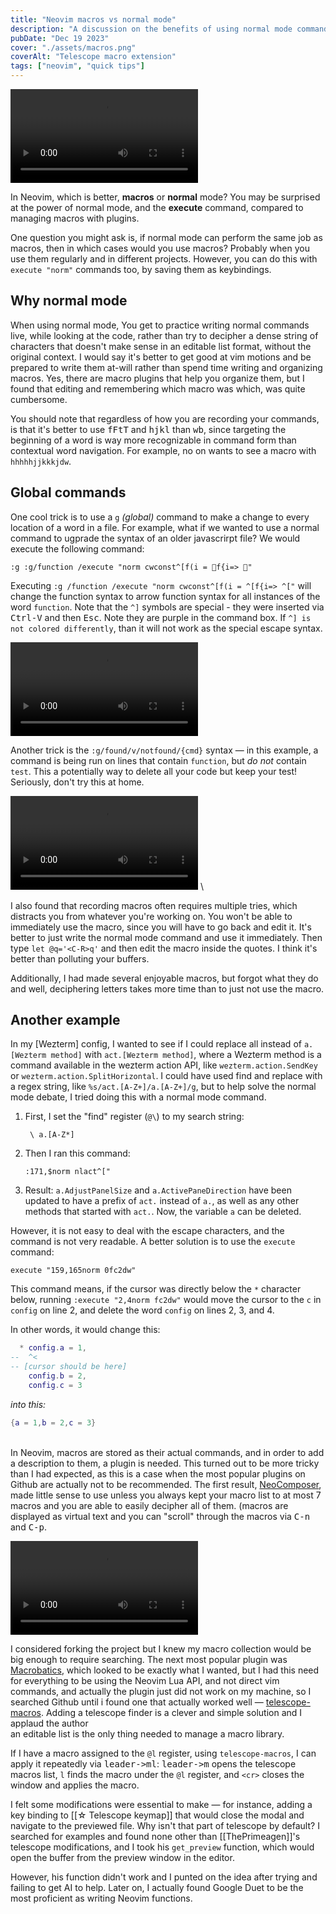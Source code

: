 ```yaml
---
title: "Neovim macros vs normal mode"
description: "A discussion on the benefits of using normal mode commands versus macros in Neovim."
pubDate: "Dec 19 2023"
cover: "./assets/macros.png"
coverAlt: "Telescope macro extension"
tags: ["neovim", "quick tips"]
---
```



<video controls="" autoplay="" loop="true">
  <source src={macroVideo} type="video/webm"/>
</video>

In Neovim, which is better, **macros** or **normal** mode? You may be surprised
at the power of normal mode, and the **execute** command, compared to
managing macros with plugins.

One question you might ask is, if normal mode can perform the same job as macros, then in which cases would you use
macros? Probably when you use them regularly and in different projects. However, you can do this with `execute "norm"` commands too, by saving them as keybindings.

## Why normal mode
When using normal mode, You get to practice writing normal commands live, while looking at the code, rather than
   try to decipher a dense string of characters that doesn't make sense in an
   editable list format, without the original context. I would say it's better to get good at vim motions and be
   prepared to write them at-will rather than spend time writing and organizing
   macros. Yes, there are macro plugins that help you organize them, but I found
that editing and remembering which macro was which, was quite cumbersome.

You should note that regardless of how you are recording your commands, is that it's better to use <kbd>fFtT</kbd> and <kbd>hjkl</kbd> than <kbd>wb</kbd>, since targeting the beginning
   of a word is way more recognizable in command form than contextual word navigation. For example, no on wants to see a macro with `hhhhhjjkkkjdw`.

## Global commands
One cool trick is to use a `g` *(global)* command to make a change to every location of a word in a file.
For example, what if we wanted to use a normal command to ugprade the syntax of an older javascrirpt file?
We would execute the following command:
```vim
:g :g/function /execute "norm cwconst^[f(i = f{i=> "
```

Executing `:g /function /execute "norm cwconst^[f(i = ^[f{i=> ^["` will change the function syntax to arrow function syntax for all instances of the word `function`.
Note that the `^]` symbols are special - they were inserted via <kbd>Ctrl-V</kbd> and then <kbd>Esc</kbd>. Note they are purple in the command box. If `^] is not colored differently`, than it will not work as the special escape syntax.

<video controls="" autoplay="" loop="true">
  <source src={macroVideo2} type="video/webm"/>
</video>

Another trick is the `:g/found/v/notfound/{cmd}` syntax &mdash; in this
example, a command is being run on lines that contain `function`, but *do not*
contain `test`. This a potentially way to delete all your code but keep your
test! Seriously, don't try this at home.

<video controls="" autoplay="" loop="true">
  <source src={globalVideo} type="video/webm"/>
</video>
\

I also found that recording macros often requires multiple tries, which distracts you from whatever you're working on.
   You won't be able to immediately use the macro, since you will have to go back and edit it.
   It's better to just write the normal mode command and use it immediately.
   Then type `let @q='<C-R>q'` and then edit the macro inside the quotes. I think it's better than polluting your buffers.

Additionally, I had made several enjoyable macros, but forgot what they do and well, deciphering letters
   takes more time than to just not use the macro. 

## Another example

In my [Wezterm] config, I wanted to see if I could replace
all instead of `a.[Wezterm method]` with `act.[Wezterm method]`, where a Wezterm
method is a command available in the wezterm action API, like
`wezterm.action.SendKey` or `wezterm.action.SplitHorizontal`. I could have used
find and replace with a regex string, like `%s/act.[A-Z+]/a.[A-Z+]/g`, but to
help solve the normal mode debate, I tried doing this with a normal mode
command.

1. First, I set the "find" register (`@\`) to my search string:

   ```regex
    \ a.[A-Z*]
   ```

1. Then I ran this command:

   ```vim
   :171,$norm nlact^["
   ```

1. Result: `a.AdjustPanelSize` and `a.ActivePaneDirection` have been
   updated to have a prefix of `act.` instead of `a.`, as well as any other
   methods that started with `act.`. Now, the variable `a` can be deleted.

However, it is not easy to deal with the escape characters, and the command is
not very readable. A better solution is to use the `execute` command:

```vim
execute "159,165norm 0fc2dw"
```

This command means, if the cursor was directly below the `*` character below, running `:execute "2,4norm
fc2dw"` would move the cursor to the `c` in `config` on line 2, and delete the word
`config` on lines 2, 3, and 4.

In other words, it would change this:
```lua annotate
  * config.a = 1,
--  ^<
-- [cursor should be here]
    config.b = 2,
    config.c = 3
```

*into this:*
```lua
{a = 1,b = 2,c = 3}
```
\
In Neovim, macros are stored as their actual commands, and in order to add a
description to them, a plugin is needed. This turned out to be more tricky than
I had expected, as this is a case when the most popular plugins on Github are
actually not to be recommended. The first result, [NeoComposer](https://github.com/ecthelionvi/NeoComposer.nvim),
made little sense to use unless you always kept your macro list to at most 7 macros and you are able to easily decipher all of them.
(macros are displayed as virtual text and you can "scroll" through the macros
via <kbd>C-n</kbd> and <kbd>C-p</kbd>.

<video controls="" autoplay="" loop="true">
  <source src={macroVideo} type="video/webm"/>
</video>

I considered forking the project but I knew my macro collection would be big
enough to require searching. The next most popular plugin was [Macrobatics](https://github.com/svermeulen/vim-macrobatics),
which looked to be exactly what I wanted, but I had this need for everything to be
using the Neovim Lua API, and not direct vim commands, and actually the plugin
just did not work on my machine, so I searched Github until i found one that
actually worked well — [telescope-macros](https://github.com). Adding a
telescope finder is a clever and simple solution and I applaud the author  
an editable list is the only thing needed to manage a macro library.

If I have a macro assigned to the `@l` register, using `telescope-macros`, I
can apply it repeatedly via <kbd>leader->ml</kbd>: <kbd>leader->m</kbd> opens the telescope
macros list, `l` finds the macro under the `@l` register, and `<cr>` closes the
window and applies the macro.

I felt some modifications were essential to make — for instance, adding a key
binding to [[☆ Telescope keymap]] that would close the modal and navigate to
the previewed file. Why isn't that part of telescope by default? I searched for
examples and found none other than [[ThePrimeagen]]'s telescope
modifications, and I took his `get_preview` function, which would open the
buffer from the preview window in the editor.

However, his function didn't work and I punted on the idea after trying and
failing to get AI to help. Later on, I actually found Google Duet to be the most
proficient as writing Neovim functions.
